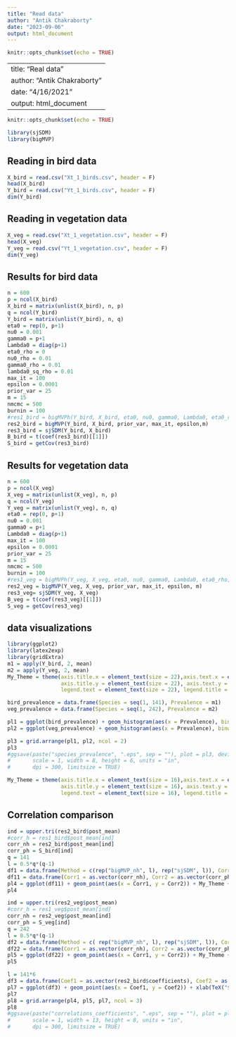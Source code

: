 ```yaml
---
title: "Read data"
author: "Antik Chakraborty"
date: "2023-09-06"
output: html_document
---
```


```r
knitr::opts_chunk$set(echo = TRUE)
```

---
title: "Real data"
author: "Antik Chakraborty"
date: "4/16/2021"
output: html_document
---

```r
knitr::opts_chunk$set(echo = TRUE)
```

```r
library(sjSDM)
library(bigMVP)
```

## Reading in bird data 
```r
X_bird = read.csv("Xt_1_birds.csv", header = F)
head(X_bird)
Y_bird = read.csv("Yt_1_birds.csv", header = F)
dim(Y_bird)
```

## Reading in vegetation data 
```r
X_veg = read.csv("Xt_1_vegetation.csv", header = F)
head(X_veg)
Y_veg = read.csv("Yt_1_vegetation.csv", header = F)
dim(Y_veg)
```

## Results for bird data
```r
n = 600
p = ncol(X_bird)
X_bird = matrix(unlist(X_bird), n, p)
q = ncol(Y_bird)
Y_bird = matrix(unlist(Y_bird), n, q)
eta0 = rep(0, p+1)
nu0 = 0.001
gamma0 = p+1
Lambda0 = diag(p+1)
eta0_rho = 0
nu0_rho = 0.01
gamma0_rho = 0.01
lambda0_sq_rho = 0.01
max_it = 100
epsilon = 0.0001
prior_var = 25
m = 15
nmcmc = 500
burnin = 100
#res1_bird = bigMVPh(Y_bird, X_bird, eta0, nu0, gamma0, Lambda0, eta0_rho, nu0_rho, gamma0_rho, lambda0_sq_rho, max_it, epsilon, m, nmcmc, burnin)
res2_bird = bigMVP(Y_bird, X_bird, prior_var, max_it, epsilon,m)
res3_bird = sjSDM(Y_bird, X_bird)
B_bird = t(coef(res3_bird)[[1]])
S_bird = getCov(res3_bird)

```

## Results for vegetation data
```r
n = 600
p = ncol(X_veg)
X_veg = matrix(unlist(X_veg), n, p)
q = ncol(Y_veg)
Y_veg = matrix(unlist(Y_veg), n, q)
eta0 = rep(0, p+1)
nu0 = 0.001
gamma0 = p+1
Lambda0 = diag(p+1)
max_it = 100
epsilon = 0.0001
prior_var = 25
m = 15
nmcmc = 500
burnin = 100
#res1_veg = bigMVPh(Y_veg, X_veg, eta0, nu0, gamma0, Lambda0, eta0_rho, nu0_rho, gamma0_rho, lambda0_sq_rho, max_it, epsilon, m, nmcmc, burnin)
res2_veg = bigMVP(Y_veg, X_veg, prior_var, max_it, epsilon, m)
res3_veg= sjSDM(Y_veg, X_veg)
B_veg = t(coef(res3_veg)[[1]])
S_veg = getCov(res3_veg)

```

## data visualizations

```r
library(ggplot2)
library(latex2exp)
library(gridExtra)
m1 = apply(Y_bird, 2, mean)
m2 = apply(Y_veg, 2, mean)
My_Theme = theme(axis.title.x = element_text(size = 22),axis.text.x = element_text(size = 22),
                 axis.title.y = element_text(size = 22), axis.text.y = element_text(size = 22), 
                 legend.text = element_text(size = 22), legend.title = element_text(size = 22), plot.title = element_text(size = 22))

bird_prevalence = data.frame(Species = seq(1, 141), Prevalence = m1)
veg_prevalence = data.frame(Species = seq(1, 242), Prevalence = m2)

pl1 = ggplot(bird_prevalence) + geom_histogram(aes(x = Prevalence), binwidth = 0.05) + xlab("Mean prevalence") + My_Theme + ylab("Count") + ggtitle("Bird data")
pl2 = ggplot(veg_prevalence) + geom_histogram(aes(x = Prevalence), binwidth = 0.05) + xlab("Mean prevalence") + My_Theme + ylab("Count") + ggtitle("Vegetation data")

pl3 = grid.arrange(pl1, pl2, ncol = 2)
pl3
#ggsave(paste("species_prevalence", ".eps", sep = ""), plot = pl3, device = NULL, path = NULL,
#       scale = 1, width = 8, height = 6, units = "in",
#       dpi = 300, limitsize = TRUE)
```

```r
My_Theme = theme(axis.title.x = element_text(size = 16),axis.text.x = element_text(size = 16),
                 axis.title.y = element_text(size = 16), axis.text.y = element_text(size = 16), 
                 legend.text = element_text(size = 16), legend.title = element_text(size = 16), plot.title = element_text(size = 16))
```
## Correlation comparison
```r
ind = upper.tri(res2_bird$post_mean)
#corr_h = res1_bird$post_mean[ind]
corr_nh = res2_bird$post_mean[ind]
corr_ph = S_bird[ind]
q = 141
l = 0.5*q*(q-1)
df1 = data.frame(Method = c(rep("bigMVP_nh", l), rep("sjSDM", l)), Correlations = c(corr_nh, corr_ph))
df11 = data.frame(Corr1 = as.vector(corr_nh), Corr2 = as.vector(corr_ph))
pl4 = ggplot(df11) + geom_point(aes(x = Corr1, y = Corr2)) + My_Theme + ggtitle("Estimated pairwise correlations \n for bird data") + xlab(TeX("$bigMVP$")) + ylab(TeX("$sjSDM$")) + geom_abline(slope = 1, intercept = 0)
pl4
```


```r
ind = upper.tri(res2_veg$post_mean)
#corr_h = res1_veg$post_mean[ind]
corr_nh = res2_veg$post_mean[ind]
corr_ph = S_veg[ind]
q = 242
l = 0.5*q*(q-1)
df2 = data.frame(Method = c( rep("bigMVP_nh", l), rep("sjSDM", l)), Correlations = c(corr_nh, corr_ph))
df22 = data.frame(Corr1 = as.vector(corr_nh), Corr2 = as.vector(corr_ph))
pl5 = ggplot(df22) + geom_point(aes(x = Corr1, y = Corr2)) + My_Theme + ggtitle("Estimated pairwise correlations \n for vegetation data") + xlab(TeX("$bigMVP$")) + ylab(TeX("$sjSDM$")) + geom_abline(slope = 1, intercept = 0)
pl5
```



```r
l = 141*6
df3 = data.frame(Coef1 = as.vector(res2_bird$coefficients), Coef2 = as.vector(B_bird))
pl7 = ggplot(df3) + geom_point(aes(x = Coef1, y = Coef2)) + xlab(TeX("$bigMVP$"))  + ylab("sjSDM") + ggtitle("Estimated coefficients\n for bird data")+My_Theme
pl7
pl8 = grid.arrange(pl4, pl5, pl7, ncol = 3)
pl8
#ggsave(paste("correlations_coefficients", ".eps", sep = ""), plot = pl8, device = NULL, path = NULL,
#       scale = 1, width = 13, height = 8, units = "in",
#       dpi = 300, limitsize = TRUE)
```